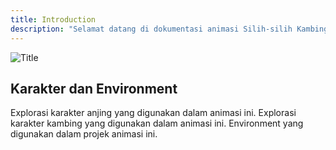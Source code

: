 ```yaml
---
title: Introduction
description: "Selamat datang di dokumentasi animasi Silih-silih Kambing"
---
```


<img
  className="w-full rounded-md"
  src="/images/titleee.jpg"
  alt="Title"
/>

## Karakter dan Environment
<CardGroup cols={2}>
  <Card
    title="Anjing"
    icon="book"
    href="/karakter/anjing"
  >
    Explorasi karakter anjing yang digunakan dalam animasi ini.
  </Card>
  <Card
    title="Kambing"
    icon="book"
    href="/karakter/kambing"
  >
    Explorasi karakter kambing yang digunakan dalam animasi ini.
  </Card>
  <Card
    title="Environment"
    icon="seedling"
    href="/karakter/environment"
  >
    Environment yang digunakan dalam projek animasi ini.
  </Card>
</CardGroup>